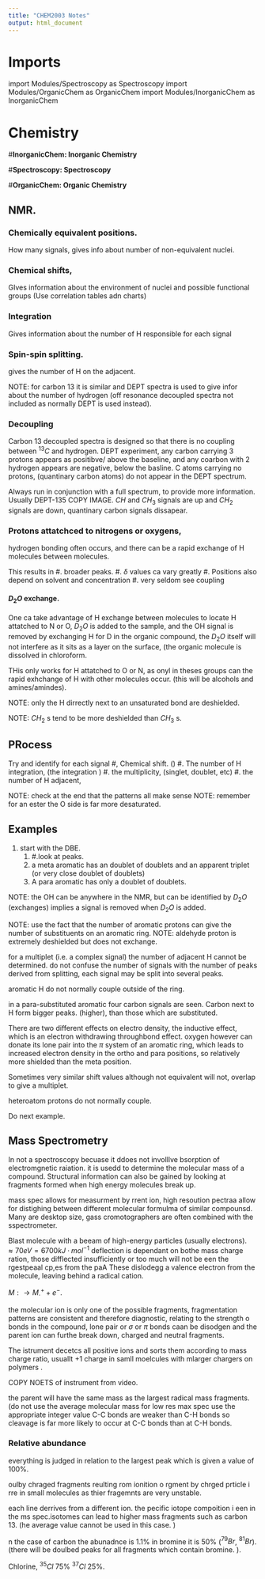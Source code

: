 ```yaml
---
title: "CHEM2003 Notes"
output: html_document 
---
```


# Imports

import Modules/Spectroscopy as Spectroscopy
import Modules/OrganicChem as OrganicChem 
import Modules/InorganicChem as InorganicChem

# Chemistry 

#__InorganicChem: Inorganic Chemistry__

#__Spectroscopy: Spectroscopy__

#__OrganicChem: Organic Chemistry__

## NMR. 

### Chemically equivalent positions.
How many signals, gives info about number of non-equivalent nuclei.  

### Chemical shifts, 
GIves information about the environment of nuclei and possible functional groups (Use correlation tables adn charts)

### Integration 
Gives information about the number of H responsible for each signal 

### Spin-spin splitting. 
gives the number of H on the adjacent. 

NOTE: for carbon 13 it is similar and DEPT spectra is used to give infor about the number of hydrogen (off resonance decoupled spectra not included as normally DEPT is used instead). 


### Decoupling 

Carbon 13 decoupled spectra is designed so that there is no coupling between $^{13}C$ and hydrogen.
DEPT experiment, any carbon carrying 3 protons appears as positibve/ above the baseline, and any coarbon with 2 hydrogen appears are negative, below the basline. C atoms carrying no protons, (quantinary carbon atoms) do not appear  in the DEPT spectrum. 

Always run in conjunction with a full spectrum, to provide more information. 
Usually DEPT-135 
COPY IMAGE.
$CH$ and $CH_3$ signals are up and $CH_2$ signals are down, quantinary carbon signals dissapear. 

### Protons attatchced to nitrogens or oxygens, 
hydrogen bonding often occurs, and there can be a rapid exchange of H molecules between molecules. 

This results in 
 #. broader peaks. 
 #. $\delta$ values ca vary greatly
 #. Positions also depend on solvent and concentration 
 #. very seldom see coupling

#### $D_2O$ exchange. 
One ca take advantage of H exchange between molecules to locate H attatched to N or O, 
$D_2O$ is added to the sample, and the OH signal is removed by exchanging H for D in the organic compound, the $D_2O$ itself will not interfere as it sits as a layer on the surface, (the organic molecule is dissolved in chloroform. 

THis only works for H attatched to O or N, as onyl in theses groups can the rapid exhchange of H with other molecules occur. (this will be alcohols and amines/amindes). 

NOTE: only the H dirrectly next to an unsaturated bond are deshielded. 

NOTE: $CH_2$ s tend to be more deshielded than $CH_3$ s. 

## PRocess

Try and identify for each signal 
 #, Chemical shift. ()
 #. The number of H integration, (the integration )
 #. the multiplicity, (singlet, doublet, etc) 
 #. the number of H adjacent,

NOTE: check at the end that the patterns all make sense
 NOTE: remember for an ester the O side is far more desaturated. 


## Examples 
 #. start with the DBE.
 	#. 
 #.look at peaks. 
	#. a meta aromatic has an doublet of doublets and an apparent triplet (or very close doublet of doublets) 
	#. A para aromatic has only a doublet of doublets. 

NOTE: the OH can be anywhere in the NMR, but can be identified by $D_2O$
(exchanges) implies a signal is removed when $D_2O$ is added.

NOTE: use the fact that the number of aromatic protons can give the number of substituents on an aromatic ring. 
NOTE: aldehyde proton is extremely deshielded but does not exchange. 

for a multiplet (i.e. a complex signal) the number of adjacent H cannot be determined. 
do not confuse the number of signals with the number of peaks derived from splitting, each signal may be split into several peaks. 

aromatic H do not normally couple outside of the ring. 

in a para-substituted aromatic four carbon signals are seen. 
Carbon next to H form bigger peaks. (higher), than those which are substituted.

There are two different effects on electro density, the inductive effect, which is an electron withdrawing throughbond effect. oxygen however can donate its lone pair into the $\pi$ system of an aromatic ring, which leads to increased electron density in the ortho and para positions, so relatively more shielded than the meta position. 

Sometimes very similar shift values although not equivalent will not, overlap to give a multiplet.

heteroatom protons do not normally couple. 

Do next example.

## Mass Spectrometry 
In not a spectroscopy becuase it ddoes not involllve bsorption of electromgnetic raiation. it is usedd to determine the molecular mass of a compound. Structural information can also be gained by looking at fragments  formed when high energy molecules break up. 


mass spec allows for measurment by rrent ion, high resoution pectraa allow for distighing between different molecular formulma of similar compounsd. Many are desktop size, gass cromotographers are often combined with the sspectrometer. 

Blast molecule with a beeam of high-energy particles (usually electrons). 
$\approx 70eV=6700kJ\cdot mol^{-1}$ 
deflection is dependant on bothe mass charge ration, those difflected insufficiently or too much will not be een the rgestpeaal cp,es from the paA
These dislodegg a valence electron from the molecule, leaving behind a radical cation. 

$M:\rightarrow M^{+}_\cdot +e^-$. 

the molecular ion is only one of the possible fragments, fragmentation patterns are consistent and therefore diagnostic, relating to the strength o bonds in the compound, lone pair or $\sigma$ or $\pi$ bonds caan be disodgen and the parent ion can furthe break down, charged and neutral fragments.

The istrument decetcs all positive ions and sorts them according to mass charge ratio, usuallt +1 charge in samll moelcules with mlarger chargers on polymers . 


COPY NOETS of instrument from video. 

the parent will have the same mass as the largest radical mass fragments. (do not use the average molecular mass for low res max spec use the appropriate integer value
C-C bonds are weaker than C-H bonds so cleavage is far more likely to occur at C-C bonds than at C-H bonds. 

### Relative abundance
everything is judged in relation to the largest peak which is given a value of 100\%. 

oulby chraged fragments reulting rom ionition o rgment by chrged prticle i rre in small molecules as thier fragemnts are very unstable. 

each line derrives from a different ion. the pecific iotope compoition i een in the ms spec.isotomes can lead to higher mass fragments such as carbon 13. (he average value cannot be used in this case. )

n the case of carbon the abunadnce is 1.1% in bromine it is 50\% ($^{79}Br$, $^{81}Br$). 
(there will be doulbed peaks for all fragments which contain bromine. ). 

Chlorine, $^{35}Cl$ 75\% $^{37}Cl$ 25\%. 
